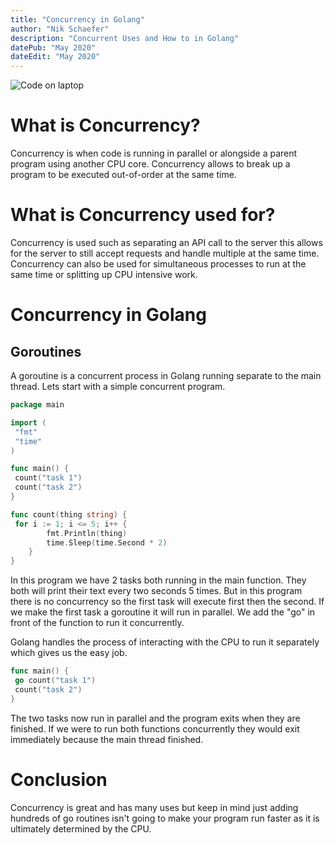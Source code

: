```yaml
---
title: "Concurrency in Golang"
author: "Nik Schaefer"
description: "Concurrent Uses and How to in Golang"
datePub: "May 2020"
dateEdit: "May 2020"
---
```


<img src="/blog/concurrency-in-golang.webp" alt="Code on laptop" />

# What is Concurrency?

Concurrency is when code is running in parallel or alongside a parent program
using another CPU core. Concurrency allows to break up a program to be executed
out-of-order at the same time.

# What is Concurrency used for?

Concurrency is used such as separating an API call to the server this allows for
the server to still accept requests and handle multiple at the same time.
Concurrency can also be used for simultaneous processes to run at the same time
or splitting up CPU intensive work.

# Concurrency in Golang

## Goroutines

A goroutine is a concurrent process in Golang running separate to the main
thread. Lets start with a simple concurrent program.

```go
package main

import (
 "fmt"
 "time"
)

func main() {
 count("task 1")
 count("task 2")
}

func count(thing string) {
 for i := 1; i <= 5; i++ {
        fmt.Println(thing)
        time.Sleep(time.Second * 2)
    }
}
```

In this program we have 2 tasks both running in the main function. They both
will print their text every two seconds 5 times. But in this program there is no
concurrency so the first task will execute first then the second. If we make the
first task a goroutine it will run in parallel. We add the "go" in front of the
function to run it concurrently.

Golang handles the process of interacting with the CPU to run it separately
which gives us the easy job.

```go
func main() {
 go count("task 1")
 count("task 2")
}
```

The two tasks now run in parallel and the program exits when they are finished.
If we were to run both functions concurrently they would exit immediately
because the main thread finished.

# Conclusion

Concurrency is great and has many uses but keep in mind just adding hundreds of
go routines isn't going to make your program run faster as it is ultimately
determined by the CPU.
